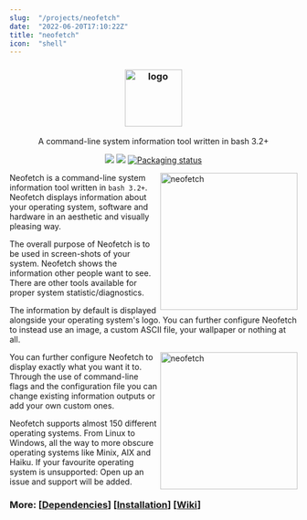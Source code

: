 ```yaml
---
slug:  "/projects/neofetch"
date:  "2022-06-20T17:10:22Z"
title: "neofetch"
icon:  "shell"
---
```



<h3 align="center"><img src="https://i.imgur.com/ZQI2EYz.png" alt="logo" height="100px"></h3>
<p align="center">A command-line system information tool written in bash 3.2+</p>

<p align="center">
<a href="./LICENSE.md"><img src="https://img.shields.io/badge/license-MIT-blue.svg"></a>
<a href="https://github.com/dylanaraps/neofetch/releases"><img src="https://img.shields.io/github/release/dylanaraps/neofetch.svg"></a>
<a href="https://repology.org/metapackage/neofetch"><img src="https://repology.org/badge/tiny-repos/neofetch.svg" alt="Packaging status"></a>
</p>

<img src="https://i.imgur.com/GFmC5Ad.png" alt="neofetch" align="right" height="240px">

Neofetch is a command-line system information tool written in `bash 3.2+`. Neofetch displays information about your operating system, software and hardware in an aesthetic and visually pleasing way.

The overall purpose of Neofetch is to be used in screen-shots of your system. Neofetch shows the information other people want to see. There are other tools available for proper system statistic/diagnostics.

The information by default is displayed alongside your operating system's logo. You can further configure Neofetch to instead use an image, a custom ASCII file, your wallpaper or nothing at all.

<img src="https://i.imgur.com/lUrkQBN.png" alt="neofetch" align="right" height="240px">

You can further configure Neofetch to display exactly what you want it to. Through the use of command-line flags and the configuration file you can change existing information outputs or add your own custom ones.

Neofetch supports almost 150 different operating systems. From Linux to Windows, all the way to more obscure operating systems like Minix, AIX and Haiku. If your favourite operating system is unsupported: Open up an issue and support will be added.


### More: \[[Dependencies](https://github.com/dylanaraps/neofetch/wiki/Dependencies)\] \[[Installation](https://github.com/dylanaraps/neofetch/wiki/Installation)\] \[[Wiki](https://github.com/dylanaraps/neofetch/wiki)\]
